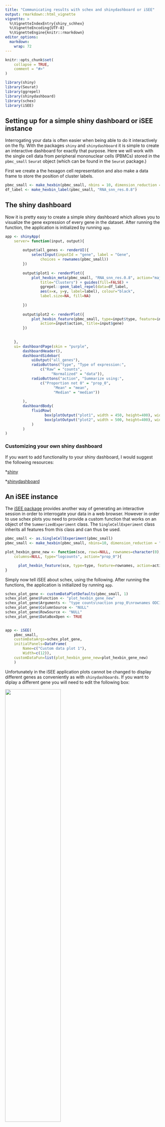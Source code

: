 ```yaml
---
title: "Communicating results with schex and shinydashboard or iSEE"
output: rmarkdown::html_vignette
vignette: >
  %\VignetteIndexEntry{shiny_schhex}
  %\VignetteEncoding{UTF-8}
  %\VignetteEngine{knitr::rmarkdown}
editor_options: 
  markdown: 
    wrap: 72
---
```


```r
knitr::opts_chunk$set(
    collapse = TRUE,
    comment = "#>"
)
```

```r
library(shiny)
library(Seurat)
library(ggrepel)
library(shinydashboard)
library(schex)
library(iSEE)
```

## Setting up for a simple shiny dashboard or iSEE instance

Interrogating your data is often easier when being able to do it
interactively on the fly. With the packages `shiny` and `shinydashboard`
it is simple to create an interactive dashboard for exactly that
purpose. Here we will work with the single cell data from peripheral
mononuclear cells (PBMCs) stored in the `pbmc_small` `Seurat` object
(which can be found in the `Seurat` package.)

First we create a the hexagon cell representation and also make a data
frame to store the position of cluster labels.

```r
pbmc_small <- make_hexbin(pbmc_small, nbins = 10, dimension_reduction = "PCA")
df_label <- make_hexbin_label(pbmc_small, "RNA_snn_res.0.8")
```

## The shiny dashboard

Now it is pretty easy to create a simple shiny dashboard which allows
you to visualize the gene expression of every gene in the dataset. After
running the function, the application is initialized by running `app`.

```r
app <- shinyApp( 
    server= function(input, output){
  
        output$all_genes <- renderUI({
            selectInput(inputId = "gene", label = "Gene", 
                choices = rownames(pbmc_small))
        })
    
        output$plot1 <- renderPlot({ 
            plot_hexbin_meta(pbmc_small, "RNA_snn_res.0.8", action="majority",
                title="Clusters") + guides(fill=FALSE) +
                ggrepel::geom_label_repel(data=df_label, 
                aes(x=x, y=y, label=label), colour="black",
                label.size=NA, fill=NA)
        
        })
      
        output$plot2 <- renderPlot({ 
            plot_hexbin_feature(pbmc_small, type=input$type, feature=input$gene, 
                action=input$action, title=input$gene) 
        })
    
    
    },
    ui= dashboardPage(skin = "purple",
        dashboardHeader(),
        dashboardSidebar(
            uiOutput("all_genes"),
            radioButtons("type", "Type of expression:",
                c("Raw" = "counts",
                     "Normalized" = "data")),
            radioButtons("action", "Summarize using:",
                c("Proportion not 0" = "prop_0",
                      "Mean" = "mean",
                      "Median" = "median"))
      
        ),
        dashboardBody(
            fluidRow(
                  box(plotOutput("plot1", width = 450, height=400), width=6),
                  box(plotOutput("plot2", width = 500, height=400), width=6))
            )
        )
)
```

### Customizing your own shiny dashboard

If you want to add functionality to your shiny dashboard, I would
suggest the following resources:

\*[shiny](https://shiny.rstudio.com/)

\*[shinydashboard](https://rstudio.github.io/shinydashboard/)

## An iSEE instance

The [iSEE
package](https://bioconductor.org/packages/release/bioc/html/iSEE.html)
provides another way of generating an interactive session in order to
interrogate your data in a web browser. However in order to use schex
plots you need to provide a custom function that works on an object of
the `SummerizedExperiment` class. The `SingleCellExperiment` class
inherits all features from this class and can thus be used.

```r
pbmc_small <- as.SingleCellExperiment(pbmc_small)
pbmc_small <- make_hexbin(pbmc_small, nbins=10, dimension_reduction = "PCA")
```

```r
plot_hexbin_gene_new <- function(sce, rows=NULL, rownames=character(0), 
    columns=NULL, type="logcounts", action="prop_0"){

      plot_hexbin_feature(sce, type=type, feature=rownames, action=action)
}
```

Simply now tell iSEE about schex, using the following. After running the
functions, the application is initialized by running `app`.

```r
schex_plot_gene <- customDataPlotDefaults(pbmc_small, 1)
schex_plot_gene$Function <- "plot_hexbin_gene_new"
schex_plot_gene$Arguments <- "type counts\naction prop_0\nrownames ODC1"
schex_plot_gene$ColumnSource <- "NULL"
schex_plot_gene$RowSource <- "NULL"
schex_plot_gene$DataBoxOpen <- TRUE

  
app <- iSEE(
    pbmc_small, 
    customDataArgs=schex_plot_gene, 
    initialPanels=DataFrame(
        Name=c("Custom data plot 1"),
        Width=c(12)),
    customDataFun=list(plot_hexbin_gene_new=plot_hexbin_gene_new)
    )
```

Unfortunately in the iSEE application plots cannot be changed to display
different genes as conveniently as with `shinydashboards`. If you want
to diplay a different gene you will need to edit the following box:

![](../man/figures/iSEE.png){width="60%"}

For example by typing

```         
type counts
action prop_0
rownames CD19
```

you can change the plot to display the expression of *CD19*.
